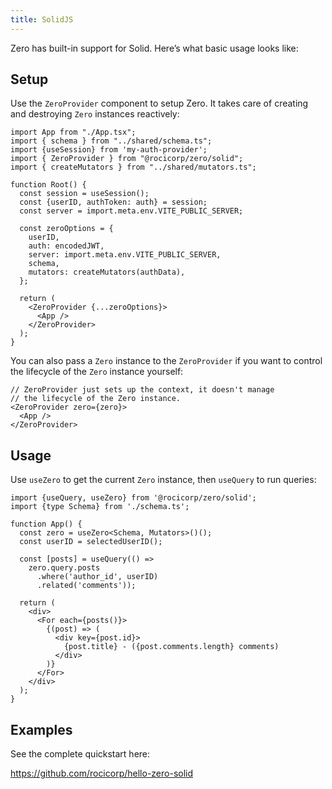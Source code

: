 ```yaml
---
title: SolidJS
---
```


Zero has built-in support for Solid. Here’s what basic usage looks like:

## Setup

Use the `ZeroProvider` component to setup Zero. It takes care of creating and destroying `Zero` instances reactively:

```tsx
import App from "./App.tsx";
import { schema } from "../shared/schema.ts";
import {useSession} from 'my-auth-provider';
import { ZeroProvider } from "@rocicorp/zero/solid";
import { createMutators } from "../shared/mutators.ts";

function Root() {
  const session = useSession();
  const {userID, authToken: auth} = session;
  const server = import.meta.env.VITE_PUBLIC_SERVER;

  const zeroOptions = {
    userID,
    auth: encodedJWT,
    server: import.meta.env.VITE_PUBLIC_SERVER,
    schema,
    mutators: createMutators(authData),
  };

  return (
    <ZeroProvider {...zeroOptions}>
      <App />
    </ZeroProvider>
  );
}
```

You can also pass a `Zero` instance to the `ZeroProvider` if you want to control the lifecycle of the `Zero` instance yourself:

```tsx
// ZeroProvider just sets up the context, it doesn't manage
// the lifecycle of the Zero instance.
<ZeroProvider zero={zero}>
  <App />
</ZeroProvider>
```

## Usage

Use `useZero` to get the current `Zero` instance, then `useQuery` to run queries:

```tsx
import {useQuery, useZero} from '@rocicorp/zero/solid';
import {type Schema} from './schema.ts';

function App() {
  const zero = useZero<Schema, Mutators>()();
  const userID = selectedUserID();

  const [posts] = useQuery(() =>
    zero.query.posts
      .where('author_id', userID)
      .related('comments'));

  return (
    <div>
      <For each={posts()}>
        {(post) => (
          <div key={post.id}>
            {post.title} - ({post.comments.length} comments)
          </div>
        )}
      </For>
    </div>
  );
}
```

## Examples

See the complete quickstart here:

https://github.com/rocicorp/hello-zero-solid
